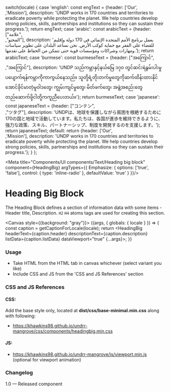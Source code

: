 
  switch(locale) {
    case 'english': const engText = {header: ['Our',<br/>,'Mission'], description: 'UNDP works in 170 countries and territories to eradicate poverty while protecting the planet. We help countries develop strong policies, skills, partnerships and institutions so they can sustain their progress.'}; return engText;
    case 'arabic': const arabicText = {header: ["علامة",<br/>,"المحتو"], description: 'يعمل برنامج الأمم المتحدة الإنمائي في 170 دولة وإقليم للقضاء على الفقر مع حماية كوكب الأرض. نحن نساعد البلدان على تطوير سياسات ومهارات وشراكات ومؤسسات قوية حتى تتمكن من الحفاظ على تقدمها.'}; return arabicText;
    case 'burmese': const burmeseText = {header: ["အကြောင်",<br/>,"အကြောင်"], description: 'UNDP သည်ကမ္ဘာနှင့်နယ်မြေ ၁၇၀ တွင်ဆင်းရဲနွမ်းပါးမှုပပျောက်ရန်ကမ္ဘာကိုကာကွယ်နေသည်။ သူတို့ရဲ့တိုးတက်မှုတွေကိုဆက်ထိန်းထားနိုင်အောင်ခိုင်မာတဲ့မူဝါဒတွေ၊ ကျွမ်းကျင်မှုတွေ၊ မိတ်ဖက်တွေ၊ အဖွဲ့အစည်းတွေတည်ဆောက်ဖို့ငါတို့ကကူညီပေးတယ်။'}; return burmeseText;
    case 'japanese': const japaneseText = {header: ["コンテン",<br/>,"ツタグ"], description: 'UNDPは、地球を保護しながら貧困を根絶するために170の国と地域で活動しています。私たちは、各国が進歩を維持できるように、強力な政策、スキル、パートナーシップ、制度を開発するのを支援します。'}; return japaneseText;
    default:
      return {header: ['Our',<br/>,'Mission'], description: 'UNDP works in 170 countries and territories to eradicate poverty while protecting the planet. We help countries develop strong policies, skills, partnerships and institutions so they can sustain their progress.'};
  }
};

<Meta title="Components/UI components/Text/Heading big block" component={HeadingBig} argTypes={{
  Emphasize: {
    options: ['true', 'false'],
    control: { type: 'inline-radio' },
    defaultValue: 'true'
  }
}}/>

# Heading Big Block

The Heading Block defines a section of information data with some items - Header title, Description. `H2` `H4` atoms tags are used for creating this section.

<Canvas style={{background: "gray"}}>
  <Story name="Heading big block">
    {(args, { globals: { locale } }) => {
      const caption = getCaptionForLocale(locale);
      return <HeadingBig headerText={caption.header} descriptionText={caption.description} listData={caption.listData} dataViewport="true" {...args}></HeadingBig>;
    }}
  </Story>
</Canvas>

###
### Usage
- Take HTML from the HTML tab in canvas whichever (select variant you like)
- Include CSS and JS from the 'CSS and JS References' section

### CSS and JS References

#### CSS:
Add the base style only, located at **dist/css/base-minimal.min.css** along with following:
- https://khawkins98.github.io/undrr-mangrove/css/components/headingbig.min.css

#### JS:
- https://khawkins98.github.io/undrr-mangrove/js/viewport.min.js (optional for viewport animation)

### Changelog
1.0 — Released component
